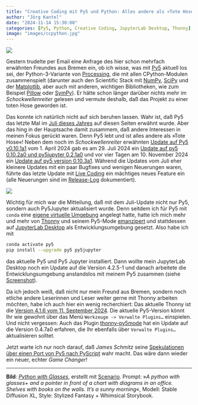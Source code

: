 ```yaml
---
title: "Creative Coding mit Py5 und Python: Alles andere als »Tote Hose«!"
author: "Jörg Kantel"
date: "2024-11-14 15:30:00"
categories: [Py5, Python, Creative Coding, JupyterLab Desktop, Thonny]
image: "images/ccpython.jpg"
---
```


[![](images/ccpython-b.jpg)](https://www.flickr.com/photos/schockwellenreiter/53828474299/)

Gestern trudelte per Email eine Anfrage des hier schon mehrfach erwähnten Freundes aus Bremen ein, ob ich wisse, was mit [Py5](http://cognitiones.kantel-chaos-team.de/programmierung/creativecoding/processing/py5.html) aktuell los sei, der Python-3-Variante von [Processing](http://cognitiones.kantel-chaos-team.de/programmierung/creativecoding/processing/processing.html), die mit allen CPython-Modulen zusammenspielt (darunter auch den Scientific Stack mit [NumPy](http://cognitiones.kantel-chaos-team.de/programmierung/python/numpy.html), [SciPy](http://cognitiones.kantel-chaos-team.de/programmierung/python/scipy.html) und der [Matplotlib](http://cognitiones.kantel-chaos-team.de/programmierung/python/matplotlib.html), aber auch mit anderen, wichtigen Bibliotheken, wie zum Beispiel [Pillow](http://cognitiones.kantel-chaos-team.de/programmierung/python/pillow.html) oder [SymPy](http://cognitiones.kantel-chaos-team.de/mathematik/sympy.html)). Er hätte schon länger darüber nichts mehr im *Schockwellenreiter* gelesen und vermute deshalb, daß das Projekt zu einer toten Hose geworden ist.

Das konnte ich natürlich nicht auf sich beruhen lassen. Wahr ist, daß Py5 das letzte Mal im [Juli dieses Jahres](https://kantel.github.io/posts/2024072701_py5_pyscript/) auf diesen Seiten erwähnt wurde. Aber das hing in der Hauptsache damit zusammem, daß andere Interessen in meinen Fokus gerückt waren. Denn Py5 lebt und ist alles andere als »Tote Hose«! Neben dem noch im *Schockwellenreiter* erwähnten [Update auf Py5 v0.10.1a1](https://kantel.github.io/posts/2024040102_py5_v010_1a1/) vom 1.&nbsp;April&nbsp;2024 gab es am 29.&nbsp;Juli&nbsp;2024 ein [Update auf py5 0.10.2a0 und py5jupyter 0.2.1a0](https://ixora.io/blog/new-release-0102a0/) und vor vier Tagen am 10.&nbsp;November&nbsp;2024 ein [Update auf py5 version 0.10.3a1](https://ixora.io/blog/new-release-0103a1/). Während die Updates vom Juli eher kleinere Updates mit ein paar Bugfixes und wenigen Neuerungen waren, führte das letzte Update mit [Live Coding](https://py5coding.org/content/live_coding.html) ein mächtiges neues Feature ein (alle Neuerungen sind im [Release-Log](https://github.com/py5coding/py5/releases) dokumentiert).

[![](images/py5jupyterlab.jpg)](https://www.flickr.com/photos/schockwellenreiter/54138514602/)

Wichtig für mich war die Mitteilung, daß mit dem Juli-Update nicht nur Py5, sondern auch Py5Jupyter aktualisiert wurde. Denn seitdem ich für Py5 mit `conda` eine [eigene virtuelle Umgebung](https://kantel.github.io/posts/2024062801_conda_env_python/) angelegt hatte, hatte ich mich mehr und mehr von [Thonny](http://cognitiones.kantel-chaos-team.de/programmierung/python/thonny.html) und seinem Py5-Mode [emanzipert](https://kantel.github.io/posts/2024022002_jupyterlabdesktop_thonny/) und stattdessen auf [JupyterLab Desktop](http://cognitiones.kantel-chaos-team.de/programmierung/python/jupyterlabdesktop.html) als Entwicklungsumgebung gesetzt. Also habe ich mit

~~~bash
conda activate py5
pip install --upgrade py5 py5jupyter
~~~

das aktuelle Py5 und Py5 Jupyter installiert. Dann wollte mein JupyterLab Desktop noch ein Update auf die Version&nbsp;4.2.5-1 und danach arbeitete die Entwicklungsumgebung anstandslos mit meinem Py5 zusammen (siehe [Screenshot](https://www.flickr.com/photos/schockwellenreiter/54138514602/)).

Da ich jedoch weiß, daß nicht nur mein Freund aus Bremen, sondern noch etliche andere Leserinnen und Leser weiter gerne mit Thonny arbeiten möchten, habe ich auch hier ein wenig recherchiert: Das aktuelle Thonny ist die [Version&nbsp;4.1.6 vom 11.&nbsp;September&nbsp;2024](https://github.com/thonny/thonny/releases/tag/v4.1.6). Die aktuelle Py5-Version könnt Ihr wie gewohnt über das Menü `Werkzeuge -> Verwalte Plugins…` einspielen. Und nicht vergessen: Auch das Plugin [thonny-py5mode](https://github.com/tabreturn/thonny-py5mode) hat ein Update auf die Version&nbsp;0.4.7a0 erfahren, die Ihr ebenfalls über `Verwalte Plugins…` aktualisieren solltet.

Jetzt warte ich nur noch darauf, daß *James Schmitz* seine [Spekulationen über einen Port von Py5 nach PyScript](https://kantel.github.io/posts/2024072701_py5_pyscript/) wahr macht. Das wäre dann wieder ein neuer, echter *Game Changer!*

---

**Bild**: *[Python with Glasses](https://www.flickr.com/photos/schockwellenreiter/53828474299/)*, erstellt mit [Scenario](http://cognitiones.kantel-chaos-team.de/technikgeschichte/rechnerundnetze/scenario.html). Prompt: »*A python with glasses+ and a pointer in front of a chart with diagrams in an office. Shelves with books on the walls. It’s a sunny morning*«, Modell: Stable Diffusion XL, Style: Stylized Fantasy + Whimsical Storybook.

